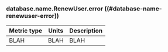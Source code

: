 ### database.name.RenewUser.error ((#database-name-renewuser-error))

Metric type | Units | Description
----------- | ----- | -----------
BLAH     | BLAH    | BLAH